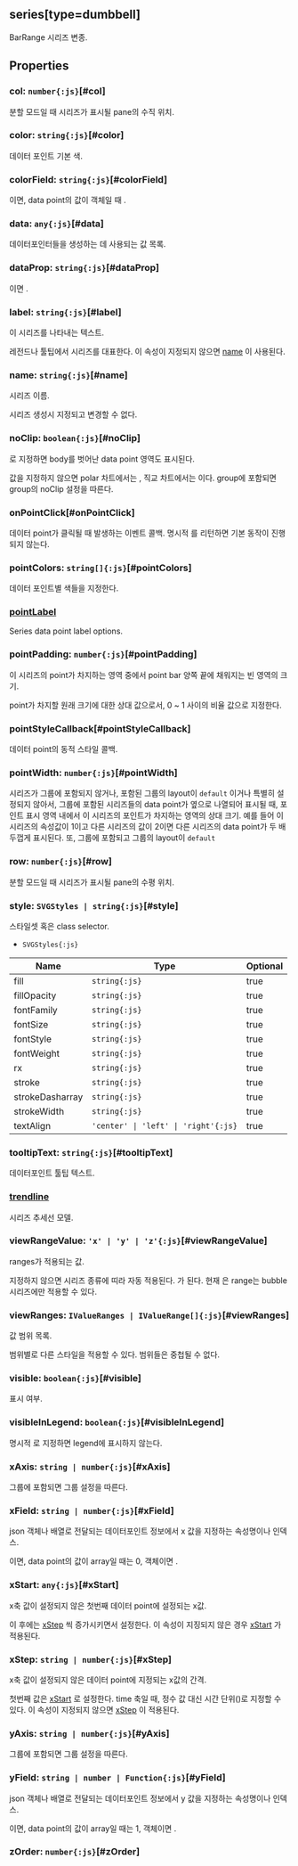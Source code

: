 ## **series[type=dumbbell]**
BarRange 시리즈 변종.
## Properties

### col: `number{:js}`[#col]
분할 모드일 때 시리즈가 표시될 pane의 수직 위치.  

### color: `string{:js}`[#color]
데이터 포인트 기본 색.  

### colorField: `string{:js}`[#colorField]
<Content type="keyword" value="undefined"></Content>이면, data point의 값이 객체일 때 <Content type="expression" value="'color'"></Content>.  

### data: `any{:js}`[#data]
데이터포인터들을 생성하는 데 사용되는 값 목록.  

### dataProp: `string{:js}`[#dataProp]
<Content type="keyword" value="undefined"></Content>이면 <Content type="expression" value="'data'"></Content>.  

### label: `string{:js}`[#label]
이 시리즈를 나타내는 텍스트.

레전드나 툴팁에서 시리즈를 대표한다.
이 속성이 지정되지 않으면 [name](#name) 이 사용된다.  

### name: `string{:js}`[#name]
시리즈 이름.

시리즈 생성시 지정되고 변경할 수 없다.  

### noClip: `boolean{:js}`[#noClip]
<Content type="keyword" value="true"></Content>로 지정하면 body를 벗어난 data point 영역도 표시된다.

값을 지정하지 않으면 polar 차트에서는 <Content type="keyword" value="true"></Content>, 직교 차트에서는 <Content type="keyword" value="false"></Content>이다.
group에 포함되면 group의 noClip 설정을 따른다.  

### onPointClick[#onPointClick]
데이터 point가 클릭될 때 발생하는 이벤트 콜백.
명시적 <Content type="keyword" value="true"></Content>를 리턴하면 기본 동작이 진행되지 않는다.  

### pointColors: `string[]{:js}`[#pointColors]
데이터 포인트별 색들을 지정한다.  

### [pointLabel](./dumbbell/pointLabel)
Series data point label options.  

### pointPadding: `number{:js}`[#pointPadding]
이 시리즈의 point가 차지하는 영역 중에서 point bar 양쪽 끝에 채워지는 빈 영역의 크기.


point가 차지할 원래 크기에 대한 상대 값으로서,
0 ~ 1 사이의 비율 값으로 지정한다.  
<DefaultValue value="undefined" contents="한 카테고리에 cluster 가능한 시리즈가 하나만 표시되면 0.25, group에 포함된 경우 0.1, 여러 시리즈와 같이 표시되면 0.2."></DefaultValue>
### pointStyleCallback[#pointStyleCallback]
데이터 point의 동적 스타일 콜백.  

### pointWidth: `number{:js}`[#pointWidth]
시리즈가 그룹에 포함되지 않거나,
포함된 그룹의 layout이 `default` 이거나 특별히 설정되지 않아서,
그룹에 포함된 시리즈들의 data point가 옆으로 나열되어 표시될 때,
포인트 표시 영역 내에서 이 시리즈의 포인트가 차지하는 영역의 상대 크기.
예를 들어 이 시리즈의 속성값이 1이고 다른 시리즈의 값이 2이면 다른 시리즈의 data point가 두 배 두껍게 표시된다.
또, 그룹에 포함되고 그룹의 layout이 `default`  
<DefaultValue value="1" contents=""></DefaultValue>
### row: `number{:js}`[#row]
분할 모드일 때 시리즈가 표시될 pane의 수평 위치.  

### style: `SVGStyles | string{:js}`[#style]
스타일셋 혹은 class selector.  
- `SVGStyles{:js}` 

| Name | Type | Optional |  
| ----- | ----- | ----- |  
| fill | `string{:js}` | true |  
| fillOpacity | `string{:js}` | true |  
| fontFamily | `string{:js}` | true |  
| fontSize | `string{:js}` | true |  
| fontStyle | `string{:js}` | true |  
| fontWeight | `string{:js}` | true |  
| rx | `string{:js}` | true |  
| stroke | `string{:js}` | true |  
| strokeDasharray | `string{:js}` | true |  
| strokeWidth | `string{:js}` | true |  
| textAlign | `'center' \| 'left' \| 'right'{:js}` | true |
### tooltipText: `string{:js}`[#tooltipText]
데이터포인트 툴팁 텍스트.  
<DefaultValue value="'<b>${name}</b><br>${series}:<b>" contents="${yValue}</b>'"></DefaultValue>
### [trendline](./dumbbell/trendline)
시리즈 추세선 모델.  

### viewRangeValue: `'x' | 'y' | 'z'{:js}`[#viewRangeValue]
ranges가 적용되는 값.

지정하지 않으면 시리즈 종류에 띠라 자동 적용된다.
<Content type="expression" value="'line' 시리즈 계열은 'x', 나머지는 'y'"></Content>가 된다.
현재 <Content type="expression" value="'z'"></Content>은 range는 bubble 시리즈에만 적용할 수 있다.  

### viewRanges: `IValueRanges | IValueRange[]{:js}`[#viewRanges]
값 범위 목록.

범위별로 다른 스타일을 적용할 수 있다.
범위들은 중첩될 수 없다.  

### visible: `boolean{:js}`[#visible]
표시 여부.  
<DefaultValue value="true" contents=""></DefaultValue>
### visibleInLegend: `boolean{:js}`[#visibleInLegend]
명시적 <Content type="keyword" value="false"></Content>로 지정하면 legend에 표시하지 않는다.  
<DefaultValue value="true" contents=""></DefaultValue>
### xAxis: `string | number{:js}`[#xAxis]
그룹에 포함되면 그룹 설정을 따른다.  

### xField: `string | number{:js}`[#xField]
json 객체나 배열로 전달되는 데이터포인트 정보에서 x 값을 지정하는 속성명이나 인덱스.

<Content type="keyword" value="undefined"></Content>이면, data point의 값이 array일 때는 0, 객체이면 <Content type="expression" value="'x'"></Content>.  

### xStart: `any{:js}`[#xStart]
x축 값이 설정되지 않은 첫번째 데이터 point에 설정되는 x값.

이 후에는 [xStep](#xstep) 씩 증가시키면서 설정한다.
이 속성이 지징되지 않은 경우 [xStart](/config/config/options#xstart) 가 적용된다.  

### xStep: `string | number{:js}`[#xStep]
x축 값이 설정되지 않은 데이터 point에 지정되는 x값의 간격.

첫번째 값은 [xStart](#xstart) 로 설정한다.
time 축일 때, 정수 값 대신 시간 단위(<Content type="expression" value="'y', 'm', 'w', 'd', 'h', 'n', 's'"></Content>)로 지정할 수 있다.
이 속성이 지정되지 않으면 [xStep](/config/config/options#xstep) 이 적용된다.  

### yAxis: `string | number{:js}`[#yAxis]
그룹에 포함되면 그룹 설정을 따른다.  

### yField: `string | number | Function{:js}`[#yField]
json 객체나 배열로 전달되는 데이터포인트 정보에서 y 값을 지정하는 속성명이나 인덱스.

<Content type="keyword" value="undefined"></Content>이면, data point의 값이 array일 때는 1, 객체이면 <Content type="expression" value="'y'"></Content>.  

### zOrder: `number{:js}`[#zOrder]
<DefaultValue value="0" contents=""></DefaultValue>